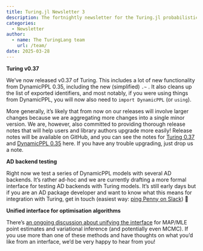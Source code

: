 ```yaml
---
title: Turing.jl Newsletter 3
description: The fortnightly newsletter for the Turing.jl probabilistic programming language
categories:
  - Newsletter
author:
  - name: The TuringLang team
    url: /team/
date: 2025-03-28
---
```


**Turing v0.37**

We've now released v0.37 of Turing. This includes a lot of new functionality from DynamicPPL 0.35, including the new (simplified) `.~` .
It also cleans up the list of exported identifiers, and most notably, if you were using things from DynamicPPL, you will now also need to `import DynamicPPL` (or `using`).

More generally, it's likely that from now on our releases will involve larger changes because we are aggregating more changes into a single minor version.
We are, however, also committed to providing thorough release notes that will help users and library authors upgrade more easily!
Release notes will be available on GitHub, and you can see the notes for [Turing 0.37](https://github.com/TuringLang/Turing.jl/releases/) and [DynamicPPL 0.35](https://github.com/TuringLang/DynamicPPL.jl/releases) here.
If you have any trouble upgrading, just drop us a note.

**AD backend testing**

Right now we test a series of DynamicPPL models with several AD backends.
It's rather ad-hoc and we are currently drafting a more formal interface for testing AD backends with Turing models.
It's still early days but if you are an AD package developer and want to know what this means for integration with Turing, get in touch (easiest way: [ping Penny on Slack](https://julialang.slack.com/team/U07DBR7C2LD)) 🙂

**Unified interface for optimisation algorithms**

There's [an ongoing discussion about unifying the interface](https://github.com/TuringLang/Turing.jl/issues/2509) for MAP/MLE point estimates and variational inference (and potentially even MCMC).
If you use more than one of these methods and have thoughts on what you'd like from an interface, we'd be very happy to hear from you!
